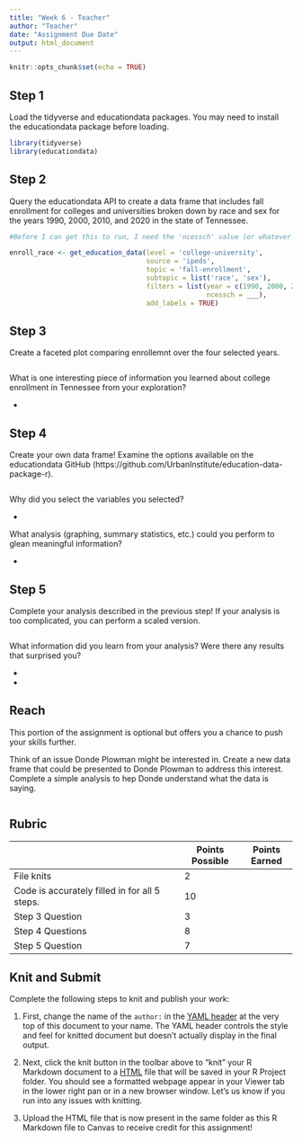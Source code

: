 ```yaml
---
title: "Week 6 - Teacher"
author: "Teacher"
date: "Assignment Due Date"
output: html_document
---
```


```r
knitr::opts_chunk$set(echo = TRUE)
```

## Step 1

Load the tidyverse and educationdata packages. You may need to install the educationdata package before loading. 

```r
library(tidyverse)
library(educationdata)
```

## Step 2

Query the educationdata API to create a data frame that includes fall enrollment for colleges and universities broken down by race and sex for the years 1990, 2000, 2010, and 2020 in the state of Tennessee.

```r
#Before I can get this to run, I need the 'ncessch' value (or whatever number is used for colleges because it seems ncessch is for K12). I looked online but I can't figure out how to find it. In the R documentation on GitHub, they have the ncessch value for New Jersey but don't document where they got that from. On the website https://educationdata.urban.org/data-explorer/explorer you can also explore just UTK data. If you know how we can filter 

enroll_race <- get_education_data(level = 'college-university',
                                  source = 'ipeds',
                                  topic = 'fall-enrollment',
                                  subtopic = list('race', 'sex'),
                                  filters = list(year = c(1990, 2000, 2010, 2020),
                                                 ncessch = ___),
                                  add_labels = TRUE)
```

## Step 3

Create a faceted plot comparing enrollemnt over the four selected years. 

```r

```

What is one interesting piece of information you learned about college enrollment in Tennessee from your exploration?

- 

## Step 4

Create your own data frame! Examine the options available on the educationdata GitHub (https://github.com/UrbanInstitute/education-data-package-r). 

```r

```

Why did you select the variables you selected?

- 

What analysis (graphing, summary statistics, etc.) could you perform to glean meaningful information?

- 

## Step 5

Complete your analysis described in the previous step! If your analysis is too complicated, you can perform a scaled version. 

```r

```

What information did you learn from your analysis? Were there any results that surprised you?

- 

- 


## Reach

This portion of the assignment is optional but offers you a chance to push your skills further.

Think of an issue Donde Plowman might be interested in. Create a new data frame that could be presented to Donde Plowman to address this interest. Complete a simple analysis to hep Donde understand what the data is saying. 

```r

```

## Rubric

|                                               | Points Possible | Points Earned |
|-----------------------------------------------|-----------------|---------------|
| File knits                                    | 2               |               |
| Code is accurately filled in for all 5 steps. | 10              |               |
| Step 3 Question                               | 3               |               |
| Step 4 Questions                              | 8               |               |
| Step 5 Question                               | 7               |               |

## Knit and Submit

Complete the following steps to knit and publish your work:

1.  First, change the name of the `author:` in the [YAML header](https://bookdown.org/yihui/rmarkdown-cookbook/rmarkdown-anatomy.html#yaml-metadata) at the very top of this document to your name. The YAML header controls the style and feel for knitted document but doesn't actually display in the final output.

2.  Next, click the knit button in the toolbar above to "knit" your R Markdown document to a [HTML](https://bookdown.org/yihui/rmarkdown/html-document.html) file that will be saved in your R Project folder. You should see a formatted webpage appear in your Viewer tab in the lower right pan or in a new browser window. Let's us know if you run into any issues with knitting.

3.  Upload the HTML file that is now present in the same folder as this R Markdown file to Canvas to receive credit for this assignment!
